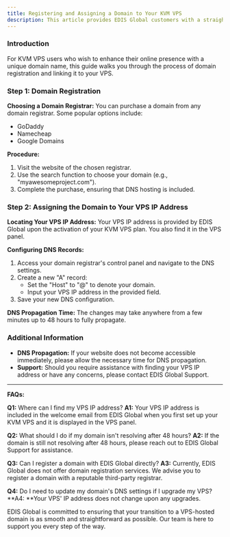 ```yaml
---
title: Registering and Assigning a Domain to Your KVM VPS
description: This article provides EDIS Global customers with a straightforward guide on how to register a new domain and properly assign it to a KVM VPS plan.
---
```


### Introduction

For KVM VPS users who wish to enhance their online presence with a unique domain name, this guide walks you through the process of domain registration and linking it to your VPS.

### Step 1: Domain Registration

**Choosing a Domain Registrar:**
You can purchase a domain from any domain registrar. Some popular options include:

- GoDaddy
- Namecheap
- Google Domains

**Procedure:**

1. Visit the website of the chosen registrar.
2. Use the search function to choose your domain (e.g., "myawesomeproject.com").
3. Complete the purchase, ensuring that DNS hosting is included.

### Step 2: Assigning the Domain to Your VPS IP Address

**Locating Your VPS IP Address:**
Your VPS IP address is provided by EDIS Global upon the activation of your KVM VPS plan. You also find it in the VPS panel.

**Configuring DNS Records:**

1. Access your domain registrar's control panel and navigate to the DNS settings.
2. Create a new "A" record:
   - Set the "Host" to "@" to denote your domain.
   - Input your VPS IP address in the provided field.
3. Save your new DNS configuration.

**DNS Propagation Time:**
The changes may take anywhere from a few minutes up to 48 hours to fully propagate.

### Additional Information

- **DNS Propagation:** If your website does not become accessible immediately, please allow the necessary time for DNS propagation.
- **Support:** Should you require assistance with finding your VPS IP address or have any concerns, please contact EDIS Global Support.

---

**FAQs:**

**Q1:** Where can I find my VPS IP address?
**A1:** Your VPS IP address is included in the welcome email from EDIS Global when you first set up your KVM VPS and it is displayed in the VPS panel.

**Q2:** What should I do if my domain isn't resolving after 48 hours?
**A2:** If the domain is still not resolving after 48 hours, please reach out to EDIS Global Support for assistance.

**Q3:** Can I register a domain with EDIS Global directly?
**A3:** Currently, EDIS Global does not offer domain registration services. We advise you to register a domain with a reputable third-party registrar.

**Q4:** Do I need to update my domain's DNS settings if I upgrade my VPS?
**A4: **Your VPS' IP address does not change upon any upgrades.

EDIS Global is committed to ensuring that your transition to a VPS-hosted domain is as smooth and straightforward as possible. Our team is here to support you every step of the way.

